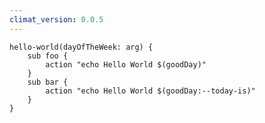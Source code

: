 ```yaml
---
climat_version: 0.0.5
---
```

```clidsl title=mapping-args.cli
hello-world(dayOfTheWeek: arg) {
    sub foo {
        action "echo Hello World $(goodDay)"
    }
    sub bar {
        action "echo Hello World $(goodDay:--today-is)"
    }
}
```